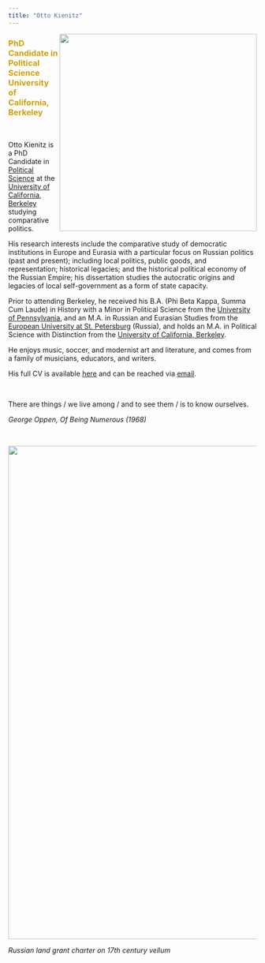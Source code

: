 ```yaml
---
title: "Otto Kienitz"
---
```


<img align="right" src="images/OttoSPBbuffer.jpg" width = "400">

<font color="#d2a107"><h3>
PhD Candidate in Political Science
<br>
University of California, Berkeley
</h3></font>

<br>

Otto Kienitz is a PhD Candidate in [Political Science](http://polisci.berkeley.edu) at the [University of California, Berkeley](https://www.berkeley.edu) studying comparative politics.

His research interests include the comparative study of democratic institutions in Europe and Eurasia with a particular focus on Russian politics (past and present); including local politics, public goods, and representation; historical legacies; and the historical political economy of the Russian Empire; his dissertation studies the autocratic origins and legacies of local self-government as a form of state capacity.

Prior to attending Berkeley, he received his B.A. (Phi Beta Kappa, Summa Cum Laude) in History with a Minor in Political Science from the [University of Pennsylvania](https://www.upenn.edu), and an M.A. in Russian and Eurasian Studies from the [European University at St. Petersburg](https://eu.spb.ru/en/) (Russia), and holds an M.A. in Political Science with Distinction from the [University of California, Berkeley](https://www.berkeley.edu).

He enjoys music, soccer, and modernist art and literature, and comes from a family of musicians, educators, and writers.

His full CV is available [here](cv.html) and can be reached via [email](mailto:ojk@berkeley.edu).

<br>

There are things / we live among / and to see them / is to know ourselves.

*George Oppen, Of Being Numerous (1968)*

<br>

<img align="center" src="images/vellumbanner.jpg" width = "1000">

*Russian land grant charter on 17th century vellum*